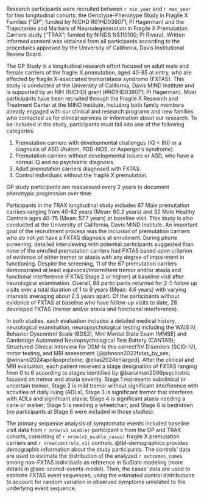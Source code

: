 Research participants were recruited between `r min_year` and `r max_year`
for two longitudinal cohorts:
the Genotype-Phenotype Study in Fragile X Families
("GP"; funded by NICHD R01HD036071; PI Hagerman) and
the Trajectories and Markers of Neurodegeneration
in Fragile X Premutation Carriers study
("TRAX"; funded by NINDS NS110100; PI Rivera).
Written informed consent was obtained from all participants 
according to the procedures approved by the 
University of California, Davis Institutional Review Board.

The GP Study is a longitudinal research effort 
focused on adult male and female carriers of the fragile X premutation, 
aged 40-85 at entry, 
who are affected by fragile X-associated tremor/ataxia syndrome (FXTAS). 
This study is conducted at the University of California, Davis MIND Institute 
and is supported by an NIH (NICHD) grant (#R01HD036071; PI Hagerman). 
Most participants have been recruited 
through the Fragile X Research and Treatment Center at the MIND Institute, 
including 
both family members already engaged with our clinical and research programs 
and new families who contacted us for 
clinical services 
or information about our research.
To be included in the study, 
participants must fall into one of the following categories:

1.	Premutation carriers with developmental challenges (IQ < 80) 
or a diagnosis of ASD (Autism, PDD-NOS, or Asperger’s syndrome).
2.	Premutation carriers without developmental issues or ASD, 
who have a normal IQ and no psychiatric diagnosis.
3.	Adult premutation carriers diagnosed with FXTAS.
4.	Control individuals without the fragile X premutation.

GP study participants are reassessed every 2 years
to document phenotypic progression over time.

Participants in the TRAX longitudinal study includes 
67 Male premutation carriers ranging from 40-82 years (Mean: 60.2 years) 
and 32 Male Healthy Controls ages 40-75 (Mean: 57.7 years) at baseline visit. 
This study is also conducted at the 
University of California, Davis MIND Institute. 
An important goal of the recruitment process was 
the inclusion of premutation carriers 
who do not yet have a FXTAS diagnosis at enrollment. 
During phone screening, detailed interviewing with potential participants 
suggested than none of the enrolled premutation carriers had FXTAS 
based upon criterion of evidence of either tremor or ataxia 
with any degree of impairment in functioning. 
Despite the screening, 
11 of the 67 premutation carriers demonstrated 
at least equivocal/intermittent tremor and/or ataxia and 
functional interference (FXTAS Stage 2 or higher) at baseline visit
after neurological examination. 
Overall, 88 participants returned for 2-5 follow up visits 
over a total duration of 1 to 9 years (Mean: 4.6 years) 
with varying intervals averaging about 2.5 years apart. 
Of the participants without evidence of FXTAS at baseline 
who have follow-up visits to date, 
28 developed FXTAS 
(tremor and/or ataxia and functional interference).

In both studies, 
each evaluation includes 
a detailed medical history, 
neurological examination, 
neuropsychological testing including the 
WAIS IV, 
Behavior Dyscontrol Scale (BDS2), 
Mini Mental State Exam (MMSE) and 
Cambridge Automated Neuropsychological Test Battery (CANTAB); 
Structured Clinical Interview for 
DSM-[Is this correct?]{.comment-start author="Ezra Morrison"}IV[]{.comment-end} 
Disorders 
(SCID-IV), 
motor testing, 
and MRI assessment 
[@johnson2022fxtas_by_sex; 
@winarni2024apolipoproteine; 
@elias2024enlarged].
After the clinical and MRI evaluation,
each patient received a stage designation of FXTAS ranging from 0 to 6 
according to stages identified by @bacalman2006psychiatric  
focused on tremor and ataxia severity. 
Stage 1 represents subclinical or uncertain tremor; 
Stage 2 is mild tremor without significant interference with 
activities of daily living (ADLs); 
Stage 3 is significant tremor that interferes with ADLs and significant ataxia; 
Stage 4 is significant ataxia needing a cane or walker;
Stage 5 is needing a wheelchair;
and Stage 6 is bedridden
(no participants at Stage 6 were included in those studies).

The primary sequence analysis of symptomatic events included baseline visit data 
from `r nrow(v1_usable)` participant
s from the GP and TRAX cohorts,
consisting of 
`r nrow(v1_usable_cases)` fragile X premutation carriers and 
`r nrow(controls_v1)` controls. 
@tbl-demographics provides demographic information about the study participants.
The controls' data are used to estimate 
the distribution of the analyzed `r outcomes_name`s among non-FXTAS individuals 
as reference in SuStaIn modeling
(more details in @sec-scored-events-model).
Then, the cases' data are  used to estimate FXTAS event sequences,
using the estimated control distributions to account for random variation
in observed symptoms unrelated to the underlying event sequence.
